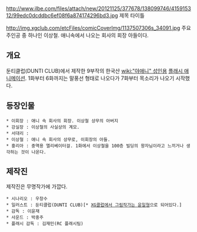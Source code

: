 http://www.ilbe.com/files/attach/new/20121125/377678/138099746/415915312/99edc0dcddbc6ef08f6a874174296bd3.jpg
제목 타이틀

http://img.xgclub.com/etcFiles/comicCoverImg/1137507306s_34091.jpg
주요 주인공 중 하나인 이상철. 애니속에서 나오는 회사의 회장 아들이다.

== 개요 ==
둔티클럽(DUNTI CLUB)에서 제작한 9부작의 한국산 [[wiki:"야애니" 성인용]] [[플래시 애니메이션]]. 1화부터 6화까지는 말풍선 형태로 나오다가 7화부터 목소리가 나오기 시작했다.

== 등장인물 ==
 * 이회장 : 애니 속 회사의 회장. 이상철 상무의 아버지
 * 강실장 : 이상철의 사실상의 계모.
 * 서대리 : 
 * 이상철 : 애니 속 회사의 상무로, 이회장의 아들. 
 * 홍리아 : 중역용 엘리베이터걸. 1화에서 이상철을 100층 빌딩의 왕자님이라고 느끼거나 생각하는 것이 나온다.

== 제작진 ==
제작진은 무명작가에 가깝다.

 * 시나리오 : 우창수
 * 일러스트 : 둔티클럽(DUNTI CLUB)[* [http://www.xgclub.com/_comic/index.xg?md=_comicSub&number=31&category=%C6%C7%C5%B8%C1%F6&area=adult&genre=%C6%C7%C5%B8%C1%F6&SN=0 XG클럽에서 그림작가는 윤일형]으로 되어있다.]
 * 감독 : 이윤재
 * 사운드 : 박중주
 * 플래시 감독 : 김재민(RC 플래시팀)
